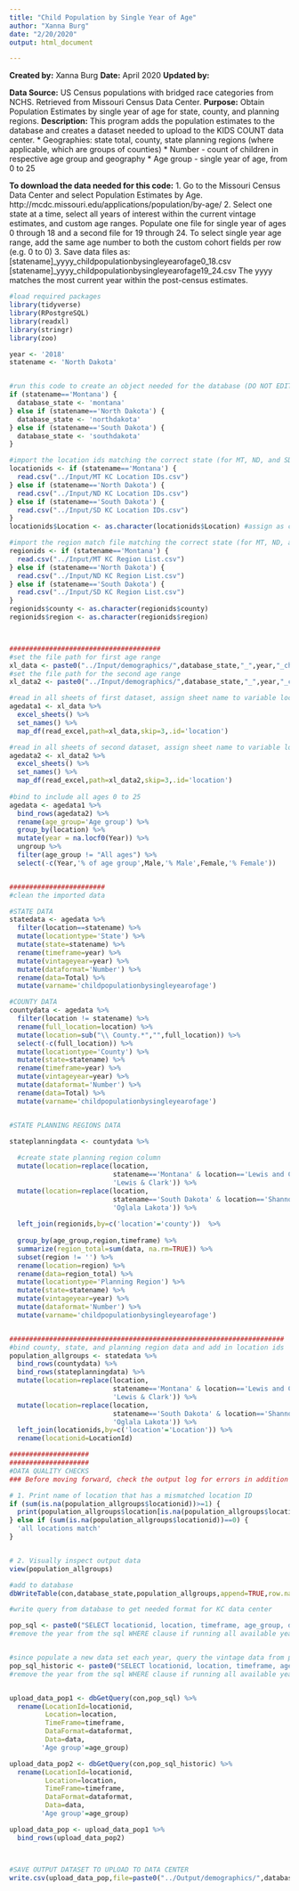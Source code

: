 ```yaml
---
title: "Child Population by Single Year of Age"
author: "Xanna Burg"
date: "2/20/2020"
output: html_document

---
```


**Created by:** Xanna Burg
**Date:** April 2020
**Updated by:**

**Data Source:** US Census populations with bridged race categories from NCHS. Retrieved from Missouri Census Data Center.
**Purpose:** Obtain Population Estimates by single year of age for state, county, and planning regions.
**Description:** This program adds the population estimates to the database and creates a dataset needed to upload to the KIDS COUNT data center.
* Geographies: state total, county, state planning regions (where applicable, which are groups of counties)
* Number - count of children in respective age group and geography
* Age group - single year of age, from 0 to 25


**To download the data needed for this code:**
1. Go to the Missouri Census Data Center and select Population Estimates by Age. http://mcdc.missouri.edu/applications/population/by-age/
2. Select one state at a time, select all years of interest within the current vintage estimates, and custom age ranges. Populate one file for single year of ages 0 through 18 and a second file for 19 through 24. To select single year age range, add the same age number to both the custom cohort fields per row (e.g. 0 to 0)
3. Save data files as: [statename]_yyyy_childpopulationbysingleyearofage0_18.csv
                       [statename]_yyyy_childpopulationbysingleyearofage19_24.csv
            The yyyy matches the most current year within the post-census estimates.



```r
#load required packages
library(tidyverse)
library(RPostgreSQL)
library(readxl)
library(stringr)
library(zoo)

```

```r
year <- '2018'
statename <- 'North Dakota'


#run this code to create an object needed for the database (DO NOT EDIT)
if (statename=='Montana') {
  database_state <- 'montana'
} else if (statename=='North Dakota') {
  database_state <- 'northdakota'
} else if (statename=='South Dakota') {
  database_state <- 'southdakota'
}

#import the location ids matching the correct state (for MT, ND, and SD; DO NOT EDIT)
locationids <- if (statename=='Montana') {
  read.csv("../Input/MT KC Location IDs.csv")
} else if (statename=='North Dakota') {
  read.csv("../Input/ND KC Location IDs.csv")
} else if (statename=='South Dakota') {
  read.csv("../Input/SD KC Location IDs.csv")
}
locationids$Location <- as.character(locationids$Location) #assign as character instead of factor for merging

#import the region match file matching the correct state (for MT, ND, and SD; DO NOT EDIT)
regionids <- if (statename=='Montana') {
  read.csv("../Input/MT KC Region List.csv")
} else if (statename=='North Dakota') {
  read.csv("../Input/ND KC Region List.csv") 
} else if (statename=='South Dakota') {
  read.csv("../Input/SD KC Region List.csv")
}
regionids$county <- as.character(regionids$county)
regionids$region <- as.character(regionids$region)



######################################
#set the file path for first age range
xl_data <- paste0("../Input/demographics/",database_state,"_",year,"_childpopulationbysingleyearofage0_18.xlsx")
#set the file path for the second age range
xl_data2 <- paste0("../Input/demographics/",database_state,"_",year,"_childpopulationbysingleyearofage19_24.xlsx")

#read in all sheets of first dataset, assign sheet name to variable location
agedata1 <- xl_data %>%
  excel_sheets() %>%
  set_names() %>%
  map_df(read_excel,path=xl_data,skip=3,.id='location')

#read in all sheets of second dataset, assign sheet name to variable location
agedata2 <- xl_data2 %>%
  excel_sheets() %>%
  set_names() %>%
  map_df(read_excel,path=xl_data2,skip=3,.id='location')
  
#bind to include all ages 0 to 25 
agedata <- agedata1 %>%
  bind_rows(agedata2) %>%
  rename(age_group='Age group') %>%
  group_by(location) %>% 
  mutate(year = na.locf0(Year)) %>% 
  ungroup %>%
  filter(age_group != "All ages") %>%
  select(-c(Year,'% of age group',Male,'% Male',Female,'% Female')) 


########################
#clean the imported data

#STATE DATA
statedata <- agedata %>%
  filter(location==statename) %>%
  mutate(locationtype='State') %>% 
  mutate(state=statename) %>%
  rename(timeframe=year) %>%
  mutate(vintageyear=year) %>%
  mutate(dataformat='Number') %>%
  rename(data=Total) %>%
  mutate(varname='childpopulationbysingleyearofage')

#COUNTY DATA
countydata <- agedata %>%
  filter(location != statename) %>%
  rename(full_location=location) %>%
  mutate(location=sub("\\ County.*","",full_location)) %>%
  select(-c(full_location)) %>%
  mutate(locationtype='County') %>%
  mutate(state=statename) %>%
  rename(timeframe=year) %>%
  mutate(vintageyear=year) %>%
  mutate(dataformat='Number') %>%
  rename(data=Total) %>%
  mutate(varname='childpopulationbysingleyearofage')


#STATE PLANNING REGIONS DATA

stateplanningdata <- countydata %>%
  
  #create state planning region column
  mutate(location=replace(location, 
                          statename=='Montana' & location=='Lewis and Clark', 
                          'Lewis & Clark')) %>%
  mutate(location=replace(location, 
                          statename=='South Dakota' & location=='Shannon', 
                          'Oglala Lakota')) %>%
  
  left_join(regionids,by=c('location'='county'))  %>%
  
  group_by(age_group,region,timeframe) %>%
  summarize(region_total=sum(data, na.rm=TRUE)) %>%
  subset(region != '') %>%
  rename(location=region) %>%
  rename(data=region_total) %>%
  mutate(locationtype='Planning Region') %>%
  mutate(state=statename) %>%
  mutate(vintageyear=year) %>%
  mutate(dataformat='Number') %>%
  mutate(varname='childpopulationbysingleyearofage') 


#####################################################################
#bind county, state, and planning region data and add in location ids
population_allgroups <- statedata %>%
  bind_rows(countydata) %>%
  bind_rows(stateplanningdata) %>%
  mutate(location=replace(location, 
                          statename=='Montana' & location=='Lewis and Clark', 
                          'Lewis & Clark')) %>%
  mutate(location=replace(location, 
                          statename=='South Dakota' & location=='Shannon', 
                          'Oglala Lakota')) %>%
  left_join(locationids,by=c('location'='Location')) %>%
  rename(locationid=LocationId)

####################
####################
#DATA QUALITY CHECKS
### Before moving forward, check the output log for errors in addition to checking specifically for these quality checks

# 1. Print name of location that has a mismatched location ID
if (sum(is.na(population_allgroups$locationid))>=1) {
  print(population_allgroups$location[is.na(population_allgroups$locationid)])
} else if (sum(is.na(population_allgroups$locationid))==0) {
  'all locations match'
}


# 2. Visually inspect output data
view(population_allgroups)

```

```r
#add to database
dbWriteTable(con,database_state,population_allgroups,append=TRUE,row.names=FALSE)

```

```r
#write query from database to get needed format for KC data center

pop_sql <- paste0("SELECT locationid, location, timeframe, age_group, dataformat, data FROM ", database_state," WHERE vintageyear='",year,"' AND varname='childpopulationbysingleyearofage';")
#remove the year from the sql WHERE clause if running all available years


#since populate a new data set each year, query the vintage data from prior to most current decennial year
pop_sql_historic <- paste0("SELECT locationid, location, timeframe, age_group, dataformat, data FROM ", database_state," WHERE (vintageyear='2009' OR vintageyear='1999') AND varname='childpopulationbysingleyearofage';")
#remove the year from the sql WHERE clause if running all available years


upload_data_pop1 <- dbGetQuery(con,pop_sql) %>%
  rename(LocationId=locationid,
         Location=location,
         TimeFrame=timeframe,
         DataFormat=dataformat,
         Data=data,
        'Age group'=age_group)

upload_data_pop2 <- dbGetQuery(con,pop_sql_historic) %>%
  rename(LocationId=locationid,
         Location=location,
         TimeFrame=timeframe,
         DataFormat=dataformat,
         Data=data,
        'Age group'=age_group)

upload_data_pop <- upload_data_pop1 %>%
  bind_rows(upload_data_pop2)



#SAVE OUTPUT DATASET TO UPLOAD TO DATA CENTER
write.csv(upload_data_pop,file=paste0("../Output/demographics/",database_state,"_",year,"_childpopulationbysingleyearofage.csv"),row.names=FALSE)
```

